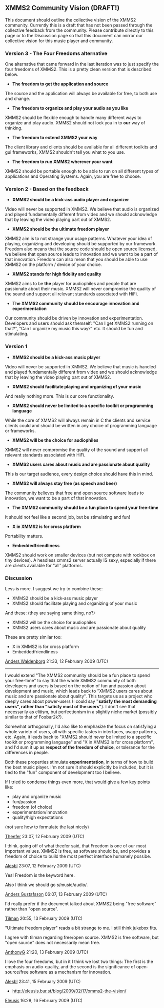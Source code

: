 {{Discussion}}

== XMMS2 Community Vision (DRAFT!) == 

This document should outline the collective vision of the XMMS2 community. Currently this is a draft that has not been passed through the collective feedback from the community. Please contribute directly to this page or to the Discussion page so that this document can mirror our collective vision for this music player and community.

=== Version 3 - The Four Freedoms alternative ===
One alternative that came forward in the last iteration was to just specify the four freedoms of XMMS2. This is a pretty clean version that is described below.

* '''The freedom to get the application and source'''
The source and the application will always be available for free, to both use and change.

* '''The freedom to organize and play your audio as you like'''
XMMS2 should be flexible enough to handle many different ways to organize and play audio. XMMS2 should not lock you in to '''our''' way of thinking.

* '''The freedom to extend XMMS2 your way'''
The client library and clients should be available for all different toolkits and gui frameworks, XMMS2 shouldn't tell you what to you use.

* '''The freedom to run XMMS2 wherever your want'''
XMMS2 should be portable enough to be able to run on all different types of applications and Operating Systems. Again, you are free to choose.

=== Version 2 - Based on the feedback ===

* '''XMMS2 should be a kick-ass audio player and organizer'''
Video will never be supported in XMMS2. We believe that audio is organized and played fundamentally different from video and we should acknowledge that by leaving the video playing part out of XMMS2.

* '''XMMS2 should be the ultimate freedom player'''
XMMS2 aim is to not strange your usage patterns. Whatever your idea of playing, organizing and developing should be supported by our framework. Freedom also means that the source code should be open source licensed, we believe that open source leads to innovation and we want to be a part of that innovation. Freedom can also mean that you should be able to use XMMS2 on the platform / device of your choice.

* '''XMMS2 stands for high fidelity and quality'''
XMMS2 aims to be '''the''' player for audiophiles and people that are passionate about their music. XMMS2 will never compromise the quality of the sound and support all relevant standards associated with HiFi.

* '''The XMMS2 community should be encourage innovation and experimentation'''
Our community should be driven by innovation and experimentation. Developers and users should ask themself: "Can I get XMMS2 running on that?", "Can I organize my music this way?" etc. It should be fun and stimulating.


=== Version 1 ===

* '''XMMS2 should be a kick-ass music player'''
Video will never be supported in XMMS2. We believe that music is handled and played fundamentally different from video and we should acknowledge that by leaving the video playing part out of XMMS2.

* '''XMMS2 should facilitate playing and organizing of your music'''
And really nothing more. This is our core functionality.

* '''XMMS2 should never be limited to a specific toolkit or programming language'''
While the core of XMMS2 will always remain in C the clients and service clients could and should be written in any choice of programming language or frameworks.

* '''XMMS2 will be the choice for audiophiles'''
XMMS2 will never compromise the quality of the sound and support all relevant standards associated with HiFi.

* '''XMMS2 users cares about music and are passionate about quality'''
This is our target audience, every design choice should have this in mind.

* '''XMMS2 will always stay free (as speech and beer)'''
The community believes that free and open source software leads to innovation, we want to be a part of that innovation.

* '''The XMMS2 community should be a fun place to spend your free-time'''
It should not feel like a second job, but be stimulating and fun!

* '''X in XMMS2 is for cross platform'''
Portability matters. 

* '''Embeddedfriendliness'''
XMMS2 should work on smaller devices (but not compete with rockbox on tiny devices). A headless xmms2 server actually IS sexy, especially if there are clients available for "all" platforms.


=== Discussion ===

Less is more. I suggest we try to combine these:

* XMMS2 should be a kick-ass music player 
* XMMS2 should facilitate playing and organizing of your music 

And these: (they are saying same thing, no?)

* XMMS2 will be the choice for audiophiles 
* XMMS2 users cares about music and are passionate about quality 

These are pretty similar too:

* X in XMMS2 is for cross platform 
* Embeddedfriendliness 

[[User:Anders Gustafsson|Anders Waldenborg]] 21:33, 12 February 2009 (UTC)

----

I would extend "The XMMS2 community should be a fun place to spend your free-time" to say that the whole XMMS2 community of both developers and users is based on the notion of fun and passion about development and music, which leads back to "XMMS2 users cares about music and are passionate about quality". This targets us as a project who deeply cares about power-users (I could say '''"satisfy the most demanding users", rather than "satisfy most of the users"'''). I don't see that necessarily as elitism, but perfectionism in a slightly niche market (possibly similar to that of Foobar2k?).

Somewhat orthogonally, I'd also like to emphasize the focus on satisfying a whole variety of users, all with specific tastes in interfaces, usage patterns, etc. Again, it leads back to "XMMS2 should never be limited to a specific toolkit or programming language" and "X in XMMS2 is for cross platform", and I'd sum it up as '''respect of the freedom of choice''', or tolerance for the differences in people.

Both these properties stimulate '''experimentation''', in terms of how to build the best music player. I'm not sure it should explicitly be included, but it is tied to the "fun" component of development too I believe.

If I tried to condense things even more, that would give a few key points like:
* play and organize music
* fun/passion
* freedom (of choice)
* experimentation/innovation
* quality/high expectations

(not sure how to formulate the last nicely)

[[User:Theefer|Theefer]] 23:07, 12 February 2009 (UTC)

I think, going off of what theefer said, that Freedom is one of our most important values. XMMS2 is free, as software should be, and provides a freedom of choice to build the most perfect interface humanely possibe.

[[User:Alesbl|Alesbl]] 23:07, 12 February 2009 (UTC)

Yes! Freedom is the keyword here.

Also I think we should go s/music/audio/.

[[User:Anders Gustafsson|Anders Gustafsson]] 06:07, 13 February 2009 (UTC)

I'd really prefer if the document talked about XMMS2 being "free software" rather than "open source".

[[User:Tilman|Tilman]] 20:55, 13 February 2009 (UTC)

"Ultimate freedom player" reads a bit strange to me. I still think jukebox fits.

I agree with tilman regarding free/open source. XMMS2 is free software, but "open source" does not necessarily mean free.

[[User:AnthonyG|AnthonyG]] 21:20, 13 February 2009 (UTC)

I love the four freedoms, but in it I think we lost two things: The first is the emphasis on audio-quality, and the second is the significance of open-source/free software as a mechanism for innovation.

[[User:Alesbl|Alesbl]] 23:41, 15 February 2009 (UTC)

* http://eleusis.bur.st/blog/2009/02/17/xmms2-the-vision/
[[User:Eleusis|Eleusis]] 16:28, 16 February 2009 (UTC)